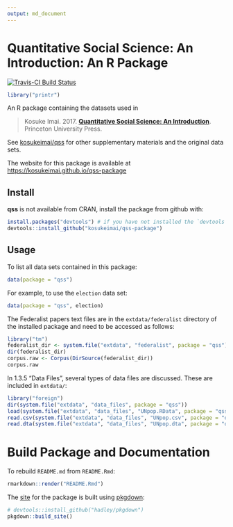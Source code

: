```yaml
---
output: md_document
---
```

<!-- DO NOT EDIT README.md directly. Edit README.Rmd -->

# Quantitative Social Science: An Introduction: An R Package

[![Travis-CI Build Status](https://travis-ci.org/kosukeimai/qss-package.svg?branch=master)](https://travis-ci.org/kosukeimai/qss-package)


```r
library("printr")
```

An R package containing the datasets used in

> Kosuke Imai. 2017. **[Quantitative Social Science: An Introduction](http://press.princeton.edu/titles/11025.html)**. Princeton University Press.

See [kosukeimai/qss](https://github.com/kosukeimai/qss) for other supplementary materials
and the original data sets.

The website for this package is available at [https://kosukeimai.github.io/qss-package](https://kosukeimai.github.io/qss-package)

## Install

**qss** is not available from CRAN, install the package from github with:
```r
install.packages("devtools") # if you have not installed the `devtools` package
devtools::install_github("kosukeimai/qss-package")
```

## Usage

To list all data sets contained in this package:
```r
data(package = "qss")
```

For example, to use the `election` data set:
```r
data(package = "qss", election)
```

The Federalist papers text files are in the `extdata/federalist` directory of the installed package and need to be accessed as follows:
```r
library("tm")
federalist_dir <- system.file("extdata", "federalist", package = "qss")
dir(federalist_dir)
corpus.raw <- Corpus(DirSource(federalist_dir))
corpus.raw
```

In 1.3.5 "Data Files", several types of data files are discussed.
These are included in `extdata/`:
```r
library("foreign")
dir(system.file("extdata", "data_files", package = "qss"))
load(system.file("extdata", "data_files", "UNpop.RData", package = "qss"))
read.csv(system.file("extdata", "data_files", "UNpop.csv", package = "qss"))
read.dta(system.file("extdata", "data_files", "UNpop.dta", package = "qss"))
```

# Build Package and Documentation

To rebuild `README.md` from `README.Rmd`:
```r
rmarkdown::render("README.Rmd")
```

The [site](https://kosukeimai.github.io/qss-package) for the package is built using [pkgdown](https://github.com/hadley/pkgdown):
```r
# devtools::install_github("hadley/pkgdown")
pkgdown::build_site()
```
